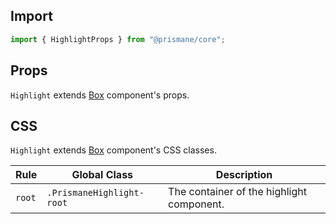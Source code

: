 ## Import

```js
import { HighlightProps } from "@prismane/core";
```

## Props

`Highlight` extends [Box](/docs/components-api/box-api) component's props.

## CSS

`Highlight` extends [Box](/docs/components-api/box-api) component's CSS classes.

| Rule   | Global Class              | Description                               |
| ------ | ------------------------- | ----------------------------------------- |
| `root` | `.PrismaneHighlight-root` | The container of the highlight component. |
